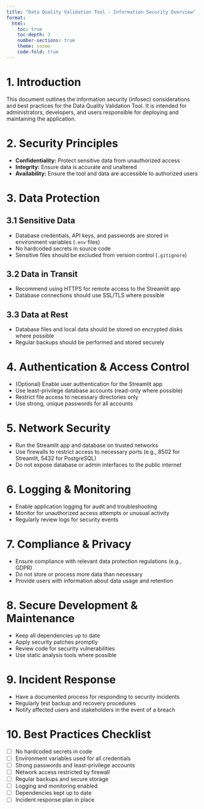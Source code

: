 ```yaml
---
title: "Data Quality Validation Tool - Information Security Overview"
format:
  html:
    toc: true
    toc-depth: 3
    number-sections: true
    theme: cosmo
    code-fold: true
---
```


# 1. Introduction

This document outlines the information security (infosec) considerations and best practices for the Data Quality Validation Tool. It is intended for administrators, developers, and users responsible for deploying and maintaining the application.

# 2. Security Principles

- **Confidentiality:** Protect sensitive data from unauthorized access
- **Integrity:** Ensure data is accurate and unaltered
- **Availability:** Ensure the tool and data are accessible to authorized users

# 3. Data Protection

## 3.1 Sensitive Data
- Database credentials, API keys, and passwords are stored in environment variables (`.env` files)
- No hardcoded secrets in source code
- Sensitive files should be excluded from version control (`.gitignore`)

## 3.2 Data in Transit
- Recommend using HTTPS for remote access to the Streamlit app
- Database connections should use SSL/TLS where possible

## 3.3 Data at Rest
- Database files and local data should be stored on encrypted disks where possible
- Regular backups should be performed and stored securely

# 4. Authentication & Access Control

- (Optional) Enable user authentication for the Streamlit app
- Use least-privilege database accounts (read-only where possible)
- Restrict file access to necessary directories only
- Use strong, unique passwords for all accounts

# 5. Network Security

- Run the Streamlit app and database on trusted networks
- Use firewalls to restrict access to necessary ports (e.g., 8502 for Streamlit, 5432 for PostgreSQL)
- Do not expose database or admin interfaces to the public internet

# 6. Logging & Monitoring

- Enable application logging for audit and troubleshooting
- Monitor for unauthorized access attempts or unusual activity
- Regularly review logs for security events

# 7. Compliance & Privacy

- Ensure compliance with relevant data protection regulations (e.g., GDPR)
- Do not store or process more data than necessary
- Provide users with information about data usage and retention

# 8. Secure Development & Maintenance

- Keep all dependencies up to date
- Apply security patches promptly
- Review code for security vulnerabilities
- Use static analysis tools where possible

# 9. Incident Response

- Have a documented process for responding to security incidents
- Regularly test backup and recovery procedures
- Notify affected users and stakeholders in the event of a breach

# 10. Best Practices Checklist

- [ ] No hardcoded secrets in code
- [ ] Environment variables used for all credentials
- [ ] Strong passwords and least-privilege accounts
- [ ] Network access restricted by firewall
- [ ] Regular backups and secure storage
- [ ] Logging and monitoring enabled
- [ ] Dependencies kept up to date
- [ ] Incident response plan in place 